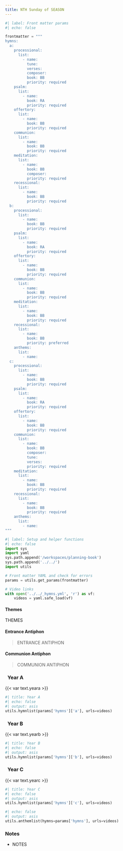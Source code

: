 ```yaml
---
title: NTH Sunday of SEASON
---
```


```python
#| label: Front matter params
#| echo: false

frontmatter = """
hymns:
  a:
    processional:
      list:
        - name: 
          tune: 
          verses: 
          composer: 
          book: BB
          priority: required
    psalm:
      list:
        - name: 
          book: RA
          priority: required
    offertory:
      list:
        - name: 
          book: BB
          priority: required
    communion:
      list:
        - name: 
          book: BB
          priority: required
    meditation:
      list:
        - name: 
          book: BB
          composer: 
          priority: required
    recessional:
      list:
        - name: 
          book: BB
          priority: required
  b:
    processional:
      list:
        - name: 
          book: BB
          priority: required
    psalm:
      list:
        - name: 
          book: RA
          priority: required
    offertory:
      list:
        - name: 
          book: BB
          priority: required
    communion:
      list:
        - name: 
          book: BB
          priority: required
    meditation:
      list:
        - name: 
          book: BB
          priority: required
    recessional:
      list:
        - name: 
          book: BB
          priority: preferred
    anthems:
      list:
        - name: 
  c:
    processional:
      list:
        - name: 
          book: BB
          priority: required
    psalm:
      list:
        - name: 
          book: RA
          priority: required
    offertory:
      list:
        - name: 
          book: BB
          priority: required
    communion:
      list:
        - name: 
          book: BB
          composer: 
          tune: 
          verses: 
          priority: required
    meditation:
      list:
        - name: 
          book: BB
          priority: required
    recessional:
      list:
        - name: 
          book: BB
          priority: required
    anthems:
      list:
        - name: 
"""
```

```python
#| label: Setup and helper functions
#| echo: false
import sys
import yaml
sys.path.append('/workspaces/planning-book')
sys.path.append('../../')
import utils

# Front matter YAML and check for errors
params = utils.get_params(frontmatter)

# Video links
with open('../../_hymns.yml', 'r') as vf:
    videos = yaml.safe_load(vf)
```

:::  {.red}
#### **Themes**
:::

THEMES

:::  {.red}
#### **Entrance Antiphon**
:::

> ENTRANCE ANTIPHON  

:::  {.red}
#### **Communion Antiphon**
:::

> COMMUNION ANTIPHON

::: {.titlered}
### &nbsp; Year A
:::
{{< var text.yeara >}}

```python
#| title: Year A
#| echo: false
#| output: asis
utils.hymnlist(params['hymns']['a'], urls=videos)
```

::: {.titlered}
### &nbsp; Year B
:::
{{< var text.yearb >}}

```python
#| title: Year B
#| echo: false
#| output: asis
utils.hymnlist(params['hymns']['b'], urls=videos)
```

::: {.titlered}
### &nbsp; Year C
:::
{{< var text.yearc >}}

```python
#| title: Year C
#| echo: false
#| output: asis
utils.hymnlist(params['hymns']['c'], urls=videos)
```


```python
#| echo: false
#| output: asis
utils.anthemlist(hymns=params['hymns'], urls=videos)
```

::: {.red}
### Notes
:::

* NOTES